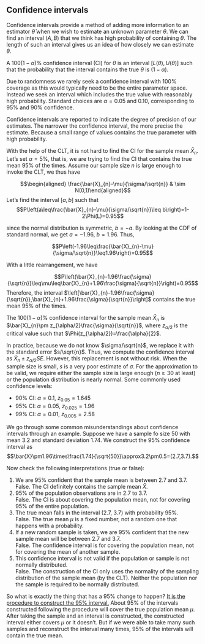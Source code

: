 ## Confidence intervals

Confidence intervals provide a method of adding more information to an
estimator $\hat{\theta}$ when we wish to estimate an unknown parameter
$\theta$. We can find an interval $(A,B)$ that we think has high
probability of containing $\theta$. The length of such an interval gives
us an idea of how closely we can estimate $\theta$.

::: {#def-7.6}
A $100(1-\alpha)\%$ confidence interval (CI) for $\theta$ is an interval
$[L(\theta),U(\theta)]$ such that the probability that the interval
contains the true $\theta$ is $(1-\alpha)$.
:::

Due to randomness we rarely seek a confidence interval with 100%
coverage as this would typically need to be the entire parameter space.
Instead we seek an interval which includes the true value with
reasonably high probability. Standard choices are $\alpha=0.05$ and
$0.10$, corresponding to 95% and 90% confidence.

Confidence intervals are reported to indicate the degree of precision of
our estimates. The narrower the confidence interval, the more precise
the estimate. Because a small range of values contains the true
parameter with high probability.

With the help of the CLT, it is not hard to find the CI for the sample
mean $\bar{X}_{n}$. Let's set $\alpha=5\%$, that is, we are trying to
find the CI that contains the true mean 95% of the times. Assume our
sample size $n$ is large enough to invoke the CLT, we thus have

$$\begin{aligned}
\frac{\bar{X}_{n}-\mu}{\sigma/\sqrt{n}} & \sim N(0,1)\end{aligned}$$
Let's find the interval $[a,b]$ such that
$$P\left(a\leq\frac{\bar{X}_{n}-\mu}{\sigma/\sqrt{n}}\leq b\right)=1-2\Phi(L)=0.95$$

since the normal distribution is symmetric, $b=-a$. By looking at the
CDF of standard normal, we get $a=-1.96$, $b=1.96$. Thus,

$$P\left(-1.96\leq\frac{\bar{X}_{n}-\mu}{\sigma/\sqrt{n}}\leq1.96\right)=0.95$$

With a little rearrangement, we have

$$P\left(\bar{X}_{n}-1.96\frac{\sigma}{\sqrt{n}}\leq\mu\leq\bar{X}_{n}+1.96\frac{\sigma}{\sqrt{n}}\right)=0.95$$
Therefore, the interval
$\left[\bar{X}_{n}-1.96\frac{\sigma}{\sqrt{n}},\bar{X}_{n}+1.96\frac{\sigma}{\sqrt{n}}\right]$
contains the true mean 95% of the times.

::: {#thm-7.8}
The $100(1-\alpha)\%$ confidence interval for the sample mean
$\bar{X}_{n}$ is $\bar{X}_{n}\pm z_{\alpha/2}\frac{\sigma}{\sqrt{n}}$,
where $z_{\alpha/2}$ is the critical value such that
$\Phi(z_{\alpha/2})=\frac{\alpha}{2}$.
:::

In practice, because we do not know $\sigma/\sqrt{n}$, we replace it
with the standard error $s/\sqrt{n}$. Thus, we compute the confidence
interval as $\bar{X}_{n}\pm z_{\alpha/2}SE$. However, this replacement
is not without risk. When the sample size is small, $s$ is a very poor
estimate of $\sigma$. For the approximation to be valid, we require
either the sample size is large enough ($n\geq30$ at least) or the
population distribution is nearly normal. Some commonly used confidence
levels:

-   90% CI: $\alpha=0.1$, $z_{0.05}=1.645$
-   95% CI: $\alpha=0.05$, $z_{0.025}=1.96$
-   99% CI: $\alpha=0.01$, $z_{0.005}=2.58$

We go through some common misunderstandings about confidence intervals
through an example. Suppose we have a sample fo size 50 with mean 3.2
and standard deviation 1.74. We construct the 95% confidence interval as
$$\bar{X}\pm1.96\times\frac{1.74}{\sqrt{50}}\approx3.2\pm0.5=(2.7,3.7).$$

Now check the following interpretations (true or false):

1.  We are 95% confident that the sample mean is between 2.7 and 3.7.\
    False. The CI definitely contains the sample mean $\bar{X}$.
2.  95% of the population observations are in 2.7 to 3.7.\
    False. The CI is about covering the population mean, not for
    covering 95% of the entire population.
3.  The true mean falls in the interval (2.7, 3.7) with probability
    95%.\
    False. The true mean $\mu$ is a fixed number, not a random one that
    happens with a probability.
4.  If a new random sample is taken, we are 95% confident that the new
    sample mean will be between 2.7 and 3.7.\
    False. The confidence interval is for covering the population mean,
    not for covering the mean of another sample.
5.  This confidence interval is not valid if the population or sample is
    not normally distributed.\
    False. The construction of the CI only uses the normality of the
    sampling distribution of the sample mean (by the CLT). Neither the
    population nor the sample is required to be normally distributed.

So what is exactly the thing that has a 95% change to happen? [It is the
procedure to construct the 95% interval.]{.underline} About 95% of the
intervals constructed following the procedure will cover the true
population mean $\mu$. After taking the sample and an interval is
constructed, the constructed interval either covers $\mu$ or it doesn't.
But if we were able to take many such samples and reconstruct the
interval many times, 95% of the intervals will contain the true mean.

